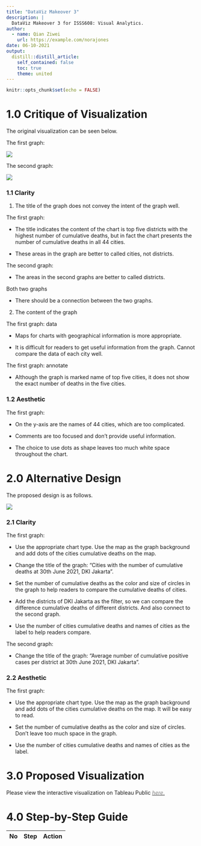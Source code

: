 ```yaml
---
title: "DataViz Makeover 3"
description: |
  DataViz Makeover 3 for ISSS608: Visual Analytics.
author:
  - name: Qian Ziwei
    url: https://example.com/norajones
date: 06-10-2021
output:
  distill::distill_article:
    self_contained: false
    toc: true
    theme: united
---
```



```r
knitr::opts_chunk$set(echo = FALSE)
```


# 1.0 Critique of Visualization
The original visualization can be seen below.

The first graph:

![](img/img3.PNG)

The second graph:

![](img/img4.png)

### 1.1 Clarity
1. The title of the graph does not convey the intent of the graph well.

The first graph:

* The title indicates the content of the chart is top five districts with the highest number of cumulative deaths, but in fact the chart presents the number of cumulative deaths in all 44 cities.

* These areas in the graph are better to called cities, not districts.
        
The second graph:
    
* The areas in the second graphs are better to called districts.
        
Both two graphs
    
* There should be a connection between the two graphs.

2. The content of the graph

The first graph: data
    
* Maps for charts with geographical information is more appropriate.
        
* It is difficult for readers to get useful information from the graph. Cannot compare the data of each city well.
        
The first graph: annotate
    
* Although the graph is marked name of top five cities, it does not show the exact number of deaths in the five cities.

### 1.2 Aesthetic
The first graph:

* On the y-axis are the names of 44 cities, which are too complicated.

* Comments are too focused and don't provide useful information.

* The choice to use dots as shape leaves too much white space throughout the chart.

# 2.0 Alternative Design
The proposed design is as follows.

![](img/img1.jpg)

### 2.1 Clarity

The first graph:
    
* Use the appropriate chart type. Use the map as the graph background and add dots of the cities cumulative deaths on the map.
        
* Change the title of the graph: "Cities with the number of cumulative deaths at 30th June 2021, DKI Jakarta".
        
* Set the number of cumulative deaths as the color and size of circles in the graph to help readers to compare the cumulative deaths of cities.
        
* Add the districts of DKI Jakarta as the filter, so we can compare the difference cumulative deaths of different districts. And also connect to the second graph.
        
* Use the number of cities cumulative deaths and names of cities as the label to help readers compare.
        
The second graph:
    
* Change the title of the graph: "Average number of cumulative positive cases per district at 30th June 2021, DKI Jakarta".

### 2.2 Aesthetic

The first graph:
    
* Use the appropriate chart type. Use the map as the graph background and add dots of the cities cumulative deaths on the map. It will be easy to read.
        
* Set the number of cumulative deaths as the color and size of circles. Don't leave too much space in the graph.
        
* Use the number of cities cumulative deaths and names of cities as the label.

# 3.0 Proposed Visualization

Please view the interactive visualization on Tableau Public [<font color=grey>*here*.</font>](https://public.tableau.com/app/profile/qian.ziwei/viz/Makeover2_16234698864380/Makeover2)

# 4.0 Step-by-Step Guide

|No|Step| Action |
|--|----|:------:|




